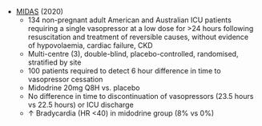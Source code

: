 * [MIDAS](https://link.springer.com/article/10.1007/s00134-020-06216-x) (2020)
	* 134 non-pregnant adult American and Australian ICU patients requiring a single vasopressor at a low dose for >24 hours following resuscitation and treatment of reversible causes, without evidence of hypovolaemia, cardiac failure, CKD
	* Multi-centre (3), double-blind, placebo-controlled, randomised, stratified by site
	* 100 patients required to detect 6 hour difference in time to vasopressor cessation
	* Midodrine 20mg Q8H vs. placebo
	* No difference in time to discontinuation of vasopressors (23.5 hours vs 22.5 hours) or ICU discharge
	* ↑ Bradycardia (HR <40) in midodrine group (8% vs 0%)